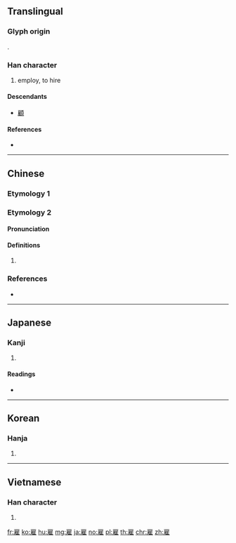 {{character info/new}}
{{also|僱}}
==Translingual==

===Glyph origin===
{{Han etym}}
{{Han compound|戶|隹|c1=p|c2=s|ls=psc}}.

===Han character===
{{Han char|rn=172|rad=隹|as=04|sn=12|four=30214|canj=HSOG,ISOG|ids=⿸戸隹}}

# employ, to hire

====Descendants====
* [[顧]]

====References====
* {{Han ref|kx=1365.180|dkj=41976|dj=1870.020|hdz=64096.020|uh=96C7|ud=38599|bh=B6B1|bd=46769}}

----

==Chinese==
{{attention|zh|please check}}

===Etymology 1===
{{zh-see|僱||to [[hire]]}}

===Etymology 2===
{{zh-forms}}

====Pronunciation====
{{zh-pron
|m=hù
|c=
|mc=y
|oc=y
|cat=
}}

====Definitions====
{{zh-hanzi}}

# {{rfdef|zh}}

===References===
* {{R:twedu|A04456}}

----

==Japanese==

===Kanji===
{{ja-kanji|grade=c|rs=隹04}}

# {{defn|lang=ja|sort=隹04}}

====Readings====
* {{ja-readings|goon=[[く]] (ku) {{non-joyo-reading}}, [[ぐ]] (gu) {{non-joyo-reading}}|kanon=[[こ]] (ko)|kun=[[やとう]] (yatou), [[やとい]] (yatoi)}}

----

==Korean==

===Hanja===
{{ko-hanja|hangeul=[[고]], [[호]]|eumhun=|rv=go, ho|mr=ko, ho|y=ko, ho}}

# {{defn|lang=ko|sort=隹04}}

----

==Vietnamese==

===Han character===
{{vi-hantu|cố|rs=隹04}}

# {{defn|lang=vi}}

[[fr:雇]]
[[ko:雇]]
[[hu:雇]]
[[mg:雇]]
[[ja:雇]]
[[no:雇]]
[[pl:雇]]
[[th:雇]]
[[chr:雇]]
[[zh:雇]]